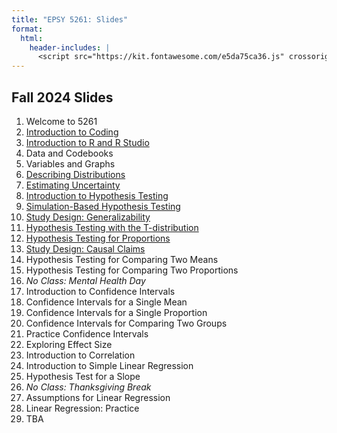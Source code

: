 ```yaml
---
title: "EPSY 5261: Slides"
format: 
  html:
    header-includes: |
      <script src="https://kit.fontawesome.com/e5da75ca36.js" crossorigin="anonymous"></script>
---
```


## Fall 2024 Slides

1. Welcome to 5261
2. [Introduction to Coding](d02-introduction-to-coding.html)
3. [Introduction to R and R Studio](d03-introduction-to-r-and-rstudio.html)
4. Data and Codebooks
5. Variables and Graphs
6. [Describing Distributions](d06-describing-distributions.html)
7. [Estimating Uncertainty](d07-estimating-uncertainty.html)
8. [Introduction to Hypothesis Testing](d08-introduction-to-hypothesis-testing.html)
9. [Simulation-Based Hypothesis Testing](d09-simulation-based-hypothesis-testing.html)
10. [Study Design: Generalizability](d10-study-design-generalizability.qmd)
11. [Hypothesis Testing with the T-distribution](d11-hypothesis-testing-with-the-t-distribution.html)
12. [Hypothesis Testing for Proportions](d12-hypothesis-testing-for-proportions.html)
13. [Study Design: Causal Claims](d13-study-design-causal-claims.html)
14. Hypothesis Testing for Comparing Two Means
15. Hypothesis Testing for Comparing Two Proportions
16. *No Class: Mental Health Day*
17. Introduction to Confidence Intervals
18. Confidence Intervals for a Single Mean
19. Confidence Intervals for a Single Proportion
20. Confidence Intervals for Comparing Two Groups
21. Practice Confidence Intervals
22. Exploring Effect Size
23. Introduction to Correlation
24. Introduction to Simple Linear Regression
25. Hypothesis Test for a Slope
26. *No Class: Thanksgiving Break*
27. Assumptions for Linear Regression
28. Linear Regression: Practice
29. TBA